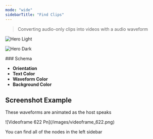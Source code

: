 ```yaml
---
mode: "wide"
sidebarTitle: "Find Clips"
---
```


> Converting audio-only clips into videos with a audio waveform

<img
  className="block dark:hidden"
  src="/node-audiogram.png"
  alt="Hero Light"
  title={true}
/>

<img
  className="hidden dark:block"
  src="/images/hero-dark.png"
  alt="Hero Dark"
/>

<Info>
  ### Schema

  - **Orientation**
  - **Text Color**
  - **Waveform Color**
  - **Background Color**
</Info>

## Screenshot Example

These waveforms are animated as the host speaks

<Frame>
  ![Videoframe 622 Pn](/images/videoframe_622.png)
</Frame>

You can find all of the nodes in the left sidebar